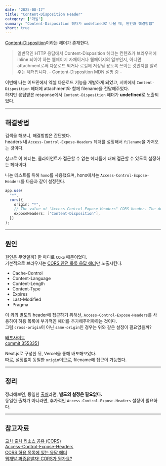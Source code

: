 ```yaml
---
date: "2025-08-17"
title: "Content-Disposition Header"
category: ["개발"]
summary: "Content-Disposition 헤더가 undefined로 나올 때, 원인과 해결방법"
short: true
---
```


[Content-Disposition](https://developer.mozilla.org/ko/docs/Web/HTTP/Reference/Headers/Content-Disposition)이라는 헤더가 존재한다.

> 일반적인 HTTP 응답에서 Content-Disposition 헤더는 컨텐츠가 브라우저에 inline 되어야 하는 웹페이지 자체이거나 웹페이지의 일부인지,
> 아니면 attachment로써 다운로드 되거나 로컬에 저장될 용도록 쓰이는 것인지를 알려주는 헤더입니다.
> \- Content-Disposition MDN 설명 중 -

이번에 나는 어드민에서 엑셀 다운로드 기능을 개발하게 되었고, 서버에서 `Content-Disposition` 헤더에 attachment와 함께 filename을 전달해주었다.  
하지만 응답받은 response에서 `Content-Disposition` 헤더가 **undefined**로 노출되었다.

---

## 해결방법

검색을 해보니, 해결방법은 간단했다.  
headers 내 `Access-Control-Expose-Headers` 헤더를 설정해서 `filename`을 가져오는 것이다.

참고로 이 헤더는, 클라이언트가 접근할 수 없는 헤더들에 대해 접근할 수 있도록 설정하는 헤더이다.

나는 테스트를 위해 `hono`를 사용했으며, hono에서는 `Access-Control-Expose-Headers`를 다음과 같이 설정한다.

```ts
app.use(
  "*",
  cors({
    origin: "*",
    // The value of "Access-Control-Expose-Headers" CORS header. The default is [].
    exposeHeaders: ["Content-Disposition"],
  })
);
```

---

## 원인

원인은 무엇일까? 한 마디로 `CORS` 때문이었다.  
기본적으로 브라우저는 [CORS 안전 목록 응답 헤더](https://developer.mozilla.org/ko/docs/Glossary/CORS-safelisted_response_header)만 노출시킨다.

- Cache-Control
- Content-Language
- Content-Length
- Content-Type
- Expires
- Last-Modified
- Pragma

이 외의 별도의 header에 접근하기 위해선, `Access-Control-Expose-Headers`를 사용하여 허용 목록에 부가적인 헤더를 추가해주어야하는 것이다.  
그럼 `cross-origin`이 아닌 `same-origin`인 경우는 위와 같은 설정이 필요없을까?

[배포사이트](https://content-disposition.vercel.app/)  
[commit 3553351](https://github.com/Geuni620/content-disposition-test/commit/355335177237bc4d497997a6efb5de404bb503cc)

Next.js로 구성한 뒤, Vercel을 통해 배포해보았다.  
따로, 설정없이 동일한 `origin`이므로, filename에 접근이 가능했다.

---

## 정리

정리해보면, 동일한 [출처](https://developer.mozilla.org/ko/docs/Glossary/Origin)라면, **별도의 설정은 필요없다.**  
동일한 출처가 아니라면, 추가적인 `Access-Control-Expose-Headers` 설정이 필요하다.

---

## 참고자료

[교차 출처 리소스 공유 (CORS)](https://developer.mozilla.org/ko/docs/Web/HTTP/Guides/CORS)  
[Access-Control-Expose-Headers](https://developer.mozilla.org/ko/docs/Web/HTTP/Reference/Headers/Access-Control-Expose-Headers)  
[CORS 허용 목록에 있는 응답 헤더](https://developer.mozilla.org/ko/docs/Glossary/CORS-safelisted_response_header)  
[웹개발 짜증유발자! CORS가 뭔가요?](https://youtu.be/bW31xiNB8Nc?si=AwShP1XuZ_wdME-p)
